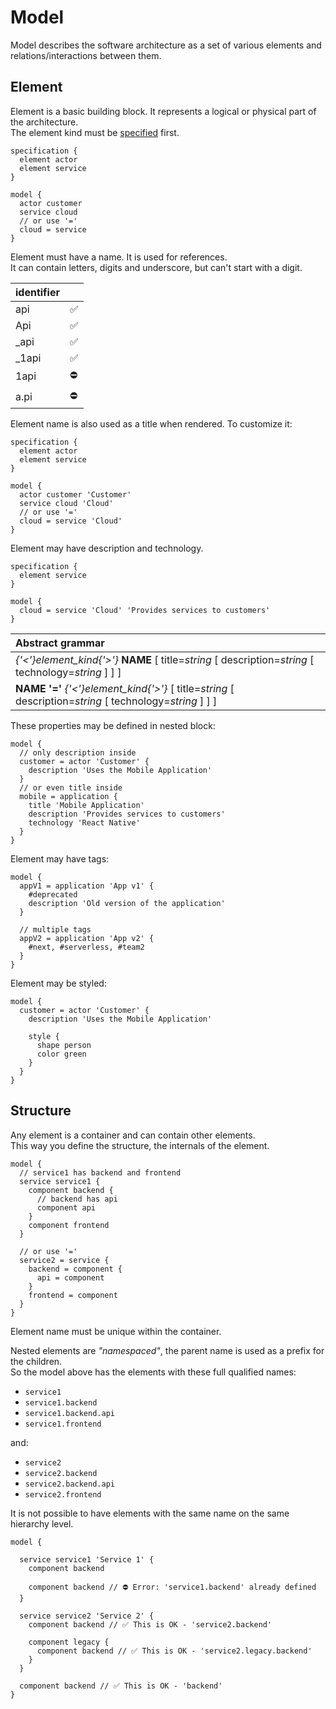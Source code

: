 
# Model

Model describes the software architecture as a set of various elements and relations/interactions between them.

## Element

Element is a basic building block.
It represents a logical or physical part of the architecture.  
The element kind must be [specified](./specification) first.

```likec4 copy
specification {
  element actor
  element service
}

model {
  actor customer
  service cloud
  // or use '='
  cloud = service  
}
```

Element must have a name. It is used for references.  
It can contain letters, digits and underscore, but can't start with a digit.

| identifier        | |
| :------------ | :--------- |
| api | ✅ |
| Api | ✅ |
| _api | ✅ |
| _1api | ✅ |
| 1api | ⛔️ |
| a.pi | ⛔️ |

Element name is also used as a title when rendered. To customize it:

```likec4 copy
specification {
  element actor
  element service
}

model {
  actor customer 'Customer'
  service cloud 'Cloud'
  // or use '='
  cloud = service 'Cloud'
}
```

Element may have description and technology. 

```likec4 copy
specification {
  element service
}

model {
  cloud = service 'Cloud' 'Provides services to customers'
}
```

| Abstract grammar |
| :--------|
| _{'<'}element_kind{'>'}_ **NAME** [ title=_string_  [ description=_string_ [ technology=_string_ ] ] ] |
| **NAME** **'='** _{'<'}element_kind{'>'}_  [ title=_string_  [ description=_string_ [ technology=_string_ ] ] ]  |

These properties may be defined in nested block:


```likec4 copy
model {
  // only description inside
  customer = actor 'Customer' {
    description 'Uses the Mobile Application'
  }
  // or even title inside
  mobile = application {
    title 'Mobile Application'
    description 'Provides services to customers'
    technology 'React Native'
  }
}
```

Element may have tags:


```likec4 copy
model {
  appV1 = application 'App v1' {
    #deprecated 
    description 'Old version of the application'
  }

  // multiple tags
  appV2 = application 'App v2' {
    #next, #serverless, #team2
  }  
}
```

Element may be styled:

```likec4 copy
model {
  customer = actor 'Customer' {
    description 'Uses the Mobile Application'
    
    style {
      shape person
      color green
    }    
  }
}
```

## Structure

Any element is a container and can contain other elements.  
This way you define the structure, the internals of the element.

```likec4 filename="nested-elements.c4"
model {
  // service1 has backend and frontend
  service service1 {
    component backend {
      // backend has api
      component api
    }
    component frontend
  }

  // or use '='
  service2 = service {    
    backend = component {
      api = component
    }
    frontend = component 
  }
}
```

Element name must be unique within the container.  

Nested elements are _"namespaced"_, the parent name is used as a prefix for the children.  
So the model above has the elements with these full qualified names:

- `service1`  
- `service1.backend`
- `service1.backend.api` 
- `service1.frontend`

and:

- `service2`
- `service2.backend`
- `service2.backend.api`
- `service2.frontend`

It is not possible to have elements with the same name on the same hierarchy level.

```likec4 filename="nested-elements.c4"
model {

  service service1 'Service 1' {
    component backend 

    component backend // ⛔️ Error: 'service1.backend' already defined
  }
  
  service service2 'Service 2' {
    component backend // ✅ This is OK - 'service2.backend'

    component legacy {
      component backend // ✅ This is OK - 'service2.legacy.backend'
    }
  }

  component backend // ✅ This is OK - 'backend'
}
```
